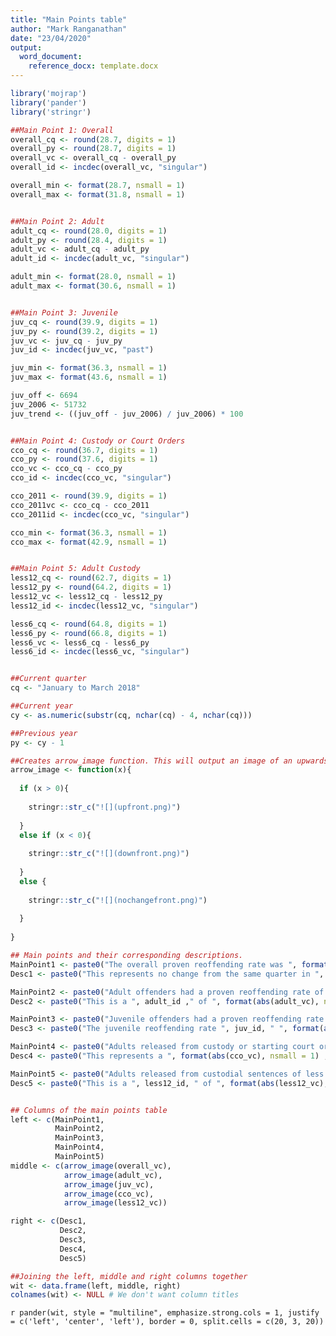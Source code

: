 ```yaml
---
title: "Main Points table"
author: "Mark Ranganathan"
date: "23/04/2020"
output: 
  word_document:
    reference_docx: template.docx
---
```


```r
library('mojrap')
library('pander')
library('stringr')
```

```r

##Main Point 1: Overall
overall_cq <- round(28.7, digits = 1)
overall_py <- round(28.7, digits = 1)
overall_vc <- overall_cq - overall_py
overall_id <- incdec(overall_vc, "singular")

overall_min <- format(28.7, nsmall = 1)
overall_max <- format(31.8, nsmall = 1)


##Main Point 2: Adult
adult_cq <- round(28.0, digits = 1)
adult_py <- round(28.4, digits = 1)
adult_vc <- adult_cq - adult_py
adult_id <- incdec(adult_vc, "singular")

adult_min <- format(28.0, nsmall = 1)
adult_max <- format(30.6, nsmall = 1)


##Main Point 3: Juvenile
juv_cq <- round(39.9, digits = 1)
juv_py <- round(39.2, digits = 1)
juv_vc <- juv_cq - juv_py
juv_id <- incdec(juv_vc, "past")

juv_min <- format(36.3, nsmall = 1)
juv_max <- format(43.6, nsmall = 1)

juv_off <- 6694
juv_2006 <- 51732
juv_trend <- ((juv_off - juv_2006) / juv_2006) * 100


##Main Point 4: Custody or Court Orders
cco_cq <- round(36.7, digits = 1)
cco_py <- round(37.6, digits = 1)
cco_vc <- cco_cq - cco_py
cco_id <- incdec(cco_vc, "singular")

cco_2011 <- round(39.9, digits = 1)
cco_2011vc <- cco_cq - cco_2011
cco_2011id <- incdec(cco_vc, "singular")

cco_min <- format(36.3, nsmall = 1)
cco_max <- format(42.9, nsmall = 1)


##Main Point 5: Adult Custody
less12_cq <- round(62.7, digits = 1)
less12_py <- round(64.2, digits = 1)
less12_vc <- less12_cq - less12_py
less12_id <- incdec(less12_vc, "singular")

less6_cq <- round(64.8, digits = 1)
less6_py <- round(66.8, digits = 1)
less6_vc <- less6_cq - less6_py
less6_id <- incdec(less6_vc, "singular")


##Current quarter
cq <- "January to March 2018"

##Current year
cy <- as.numeric(substr(cq, nchar(cq) - 4, nchar(cq)))

##Previous year
py <- cy - 1
```

```r

##Creates arrow_image function. This will output an image of an upwards, downwards or no change arrow depending on the number (usually the difference between the current value and the same one in the previous year) that was input.
arrow_image <- function(x){
  
  if (x > 0){
    
    stringr::str_c("![](upfront.png)")
    
  } 
  else if (x < 0){
    
    stringr::str_c("![](downfront.png)")
    
  } 
  else {
    
    stringr::str_c("![](nochangefront.png)")
    
  }
  
}

```

```r

## Main points and their corresponding descriptions.
MainPoint1 <- paste0("The overall proven reoffending rate was ", format(overall_cq, nsmall = 1),"% for the ",cq," offender cohort")
Desc1 <- paste0("This represents no change from the same quarter in ", py, ". While this is the lowest reoffending rate in the twelve-year timeseries, the rate has remained broadly flat over time, fluctuating between ", overall_min, "% and ", overall_max, "% over that period.")

MainPoint2 <- paste0("Adult offenders had a proven reoffending rate of ", format(adult_cq, nsmall = 1), "%")
Desc2 <- paste0("This is a ", adult_id ," of ", format(abs(adult_vc), nsmall = 1), " percentage points since the same quarter in ", py ,". While this represents the lowest rate in the twelve-year timeseries, it has remained broadly flat over time, fluctuating between ", adult_min, "% and ", adult_max, "%.")

MainPoint3 <- paste0("Juvenile offenders had a proven reoffending rate of ", format(juv_cq, nsmall = 1), "%")
Desc3 <- paste0("The juvenile reoffending rate ", juv_id, " ", format(abs(juv_vc), nsmall = 1) , " percentage points since the same quarter in the previous year. Over the years, the rate has fluctuated between ",juv_min, "% and ", juv_max, "%. However, for context, the number of offenders in the cohort has fallen by ", abs(round(juv_trend, digits = 0)), "% since April to June 2006 creating a more volatile series.")

MainPoint4 <- paste0("Adults released from custody or starting court orders had a proven reoffending rate of ", format(cco_cq, nsmall = 1), "%")
Desc4 <- paste0("This represents a ", format(abs(cco_vc), nsmall = 1) , " percentage point ", cco_id, " since the same quarter in the previous year and a ", cco_2011id, " of ", format(abs(cco_2011vc), nsmall = 1) , " percentage points since the same quarter in 2011. The rates have fluctuated between ",cco_min, "% and ", cco_max, "% since 2006, with a more gradual decrease seen in recent years.")

MainPoint5 <- paste0("Adults released from custodial sentences of less than 12 months had a proven reoffending rate of ", less12_cq, "%")
Desc5 <- paste0("This is a ", less12_id, " of ", format(abs(less12_vc), nsmall = 1) , " percentage points from the same quarter in the previous year. Those released from sentences of less than or equal to 6 months had a proven reoffending rate of ", less6_cq, "%, which is also a ", less6_id, " of ", format(abs(less6_vc), nsmall = 1) , " percentage points, since the same quarter in the previous year.")


## Columns of the main points table
left <- c(MainPoint1,
          MainPoint2,
          MainPoint3,
          MainPoint4,
          MainPoint5)
middle <- c(arrow_image(overall_vc),
            arrow_image(adult_vc),
            arrow_image(juv_vc),
            arrow_image(cco_vc),
            arrow_image(less12_vc))

right <- c(Desc1,
           Desc2,
           Desc3,
           Desc4,
           Desc5)

##Joining the left, middle and right columns together
wit <- data.frame(left, middle, right)
colnames(wit) <- NULL # We don't want column titles

```

`r pander(wit, style = "multiline", emphasize.strong.cols = 1, justify = c('left', 'center', 'left'), border = 0, split.cells = c(20, 3, 20))`

